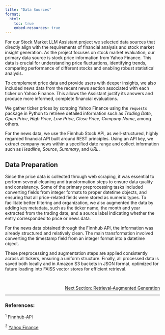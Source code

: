 ```yaml
---
title: "Data Sources"
format:
  html:
    toc: true
    embed-resources: true
---
```


For our Stock Market LLM Assistant project we selected data sources that directly align with the requirements of financial analysis and stock market insight generation. As the project focuses on stock market evaluation, our primary data source is stock price information from Yahoo Finance. This data is crucial for understanding price fluctuations, identifying trends, comparing performance of different stocks and enabling robust statistical analysis. 

To complement price data and provide users with deeper insights, we also included news data from the recent news section associated with each ticker on Yahoo Finance. This allows the Assistant justify its answers and produce more informed, complete financial evaluations. 

We gather ticker prices by scraping Yahoo Finance using the `requests` package in Python to retrieve detailed information such as *Trading Date*, *Open Price*, *High Price*, *Low Price*, *Close Price*, *Company Name*, among others.

For the news data, we use the Finnhub Stock API, as well-structured, highly regarded financial API built around REST principles. Using an API key, we extract company news within a specified date range and collect information such as *Headline*, *Source*, *Summary*, and *URL*.

## Data Preparation

Since the price data is collected through web scraping, it was essential to perform several cleaning and transformation steps to ensure data quality and consistency. Some of the primary preprocessing tasks included converting fields from integer formats to proper datetime objects, and ensuring that all price-related fields were stored as numeric types. To facilitate better filtering and organization, we also augmented the data by adding key metadata, such as the ticker name, the month and year extracted from the trading date, and a source label indicating whether the entry corresponded to price or news data.

For the news data obtained through the Finnhub API, the information was already structured and relatively clean. The main transformation involved converting the timestamp field from an integer format into a datetime object. 

These preprocessing and augmentation steps are applied consistently across all tickers, ensuring a uniform structure. Finally, all processed data is saved both locally and in Amazon S3 buckets in JSON format, optimized for future loading into FAISS vector stores for efficient retrieval.

<br>
<!-- Reference to next section -->
<div style="text-align: right; font-size: 14px;">
  <a href="3_rag.html">Next Section: Retrieval-Augmented Generation</a>
</div>

---

### References:

${^1}$ [Finnhub-API](https://github.com/finnhubio/Finnhub-API)

${^2}$ [Yahoo Finance](https://finance.yahoo.com)
